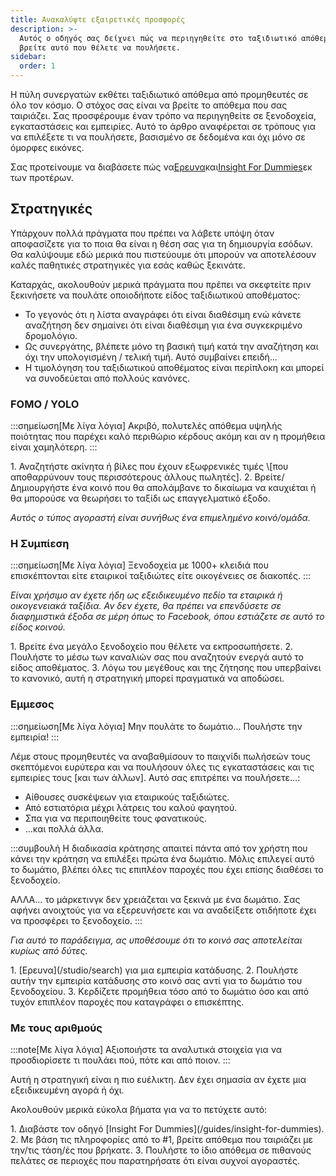 ```yaml
---
title: Ανακαλύψτε εξαιρετικές προσφορές
description: >-
  Αυτός ο οδηγός σας δείχνει πώς να περιηγηθείτε στο ταξιδιωτικό απόθεμα για να
  βρείτε αυτό που θέλετε να πουλήσετε.
sidebar:
  order: 1
---
```


Η πύλη συνεργατών εκθέτει ταξιδιωτικό απόθεμα από προμηθευτές σε όλο τον κόσμο. Ο στόχος σας είναι να βρείτε το απόθεμα που σας ταιριάζει. Σας προσφέρουμε έναν τρόπο να περιηγηθείτε σε ξενοδοχεία, εγκαταστάσεις και εμπειρίες. Αυτό το άρθρο αναφέρεται σε τρόπους για να επιλέξετε τι να πουλήσετε, βασισμένο σε δεδομένα και όχι μόνο σε όμορφες εικόνες.

Σας προτείνουμε να διαβάσετε πώς να[Ερευνα](/studio/search)και[Insight For Dummies](/guides/insight-for-dummies)εκ των προτέρων.

## Στρατηγικές

Υπάρχουν πολλά πράγματα που πρέπει να λάβετε υπόψη όταν αποφασίζετε για το ποια θα είναι η θέση σας για τη δημιουργία εσόδων. Θα καλύψουμε εδώ μερικά που πιστεύουμε ότι μπορούν να αποτελέσουν καλές παθητικές στρατηγικές για εσάς καθώς ξεκινάτε.

Καταρχάς, ακολουθούν μερικά πράγματα που πρέπει να σκεφτείτε πριν ξεκινήσετε να πουλάτε οποιοδήποτε είδος ταξιδιωτικού αποθέματος:

* Το γεγονός ότι η λίστα αναγράφει ότι είναι διαθέσιμη ενώ κάνετε αναζήτηση δεν σημαίνει ότι είναι διαθέσιμη για ένα συγκεκριμένο δρομολόγιο.
* Ως συνεργάτης, βλέπετε μόνο τη βασική τιμή κατά την αναζήτηση και όχι την υπολογισμένη / τελική τιμή. Αυτό συμβαίνει επειδή...
* Η τιμολόγηση του ταξιδιωτικού αποθέματος είναι περίπλοκη και μπορεί να συνοδεύεται από πολλούς κανόνες.

### FOMO / YOLO

:::σημείωση\[Με λίγα λόγια]
Ακριβό, πολυτελές απόθεμα υψηλής ποιότητας που παρέχει καλό περιθώριο κέρδους ακόμη και αν η προμήθεια είναι χαμηλότερη.
:::

<Steps>
  1. Αναζητήστε ακίνητα ή βίλες που έχουν εξωφρενικές τιμές \[που αποθαρρύνουν τους περισσότερους άλλους πωλητές].
  2. Βρείτε/Δημιουργήστε ένα κοινό που θα απολάμβανε το δικαίωμα να καυχιέται ή θα μπορούσε να θεωρήσει το ταξίδι ως επαγγελματικό έξοδο.
</Steps>


*Αυτός ο τύπος αγοραστή είναι συνήθως ένα επιμελημένο κοινό/ομάδα.*

### Η Συμπίεση

:::σημείωση\[Με λίγα λόγια]
Ξενοδοχεία με 1000+ κλειδιά που επισκέπτονται είτε εταιρικοί ταξιδιώτες είτε οικογένειες σε διακοπές.
:::

*Είναι χρήσιμο αν έχετε ήδη ως εξειδικευμένο πεδίο τα εταιρικά ή οικογενειακά ταξίδια. Αν δεν έχετε, θα πρέπει να επενδύσετε σε διαφημιστικά έξοδα σε μέρη όπως το Facebook, όπου εστιάζετε σε αυτό το είδος κοινού.*

<Steps>
  1. Βρείτε ένα μεγάλο ξενοδοχείο που θέλετε να εκπροσωπήσετε.
  2. Πουλήστε το μέσω των καναλιών σας που αναζητούν ενεργά αυτό το είδος αποθέματος.
  3. Λόγω του μεγέθους και της ζήτησης που υπερβαίνει το κανονικό, αυτή η στρατηγική μπορεί πραγματικά να αποδώσει.
</Steps>


### Εμμεσος

:::σημείωση\[Με λίγα λόγια]
Μην πουλάτε το δωμάτιο... Πουλήστε την εμπειρία!
:::

Λέμε στους προμηθευτές να αναβαθμίσουν το παιχνίδι πωλήσεών τους σκεπτόμενοι ευρύτερα και να πουλήσουν όλες τις εγκαταστάσεις και τις εμπειρίες τους \[και των άλλων]. Αυτό σας επιτρέπει να πουλήσετε...:

* Αίθουσες συσκέψεων για εταιρικούς ταξιδιώτες.
* Από εστιατόρια μέχρι λάτρεις του καλού φαγητού.
* Σπα για να περιποιηθείτε τους φανατικούς.
* ...και πολλά άλλα.

:::συμβουλή
Η διαδικασία κράτησης απαιτεί πάντα από τον χρήστη που κάνει την κράτηση να επιλέξει πρώτα ένα δωμάτιο. Μόλις επιλεγεί αυτό το δωμάτιο, βλέπει όλες τις επιπλέον παροχές που έχει επίσης διαθέσει το ξενοδοχείο.

ΑΛΛΑ... το μάρκετινγκ δεν χρειάζεται να ξεκινά με ένα δωμάτιο. Σας αφήνει ανοιχτούς για να εξερευνήσετε και να αναδείξετε οτιδήποτε έχει να προσφέρει το ξενοδοχείο.
:::

*Για αυτό το παράδειγμα, ας υποθέσουμε ότι το κοινό σας αποτελείται κυρίως από δύτες.*

<Steps>
  1. [Ερευνα](/studio/search) για μια εμπειρία κατάδυσης.
  2. Πουλήστε αυτήν την εμπειρία κατάδυσης στο κοινό σας αντί για το δωμάτιο του ξενοδοχείου.
  3. Κερδίζετε προμήθεια τόσο από το δωμάτιο όσο και από τυχόν επιπλέον παροχές που καταγράφει ο επισκέπτης.
</Steps>


### Με τους αριθμούς

:::note\[Με λίγα λόγια]
Αξιοποιήστε τα αναλυτικά στοιχεία για να προσδιορίσετε τι πουλάει πού, πότε και από ποιον.
:::

Αυτή η στρατηγική είναι η πιο ευέλικτη. Δεν έχει σημασία αν έχετε μια εξειδικευμένη αγορά ή όχι.

Ακολουθούν μερικά εύκολα βήματα για να το πετύχετε αυτό:

<Steps>
  1. Διαβάστε τον οδηγό [Insight For Dummies](/guides/insight-for-dummies).
  2. Με βάση τις πληροφορίες από το #1, βρείτε απόθεμα που ταιριάζει με την/τις τάση/ές που βρήκατε.
  3. Πουλήστε το ίδιο απόθεμα σε πιθανούς πελάτες σε περιοχές που παρατηρήσατε ότι είναι συχνοί αγοραστές.
</Steps>

